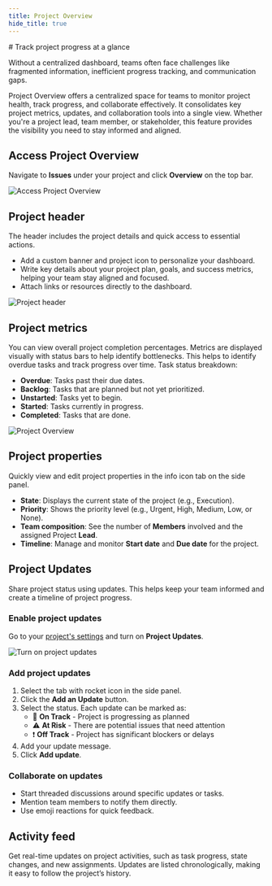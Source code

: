```yaml
---
title: Project Overview
hide_title: true
---
```



<div className="tag-wrapper">
# Track project progress at a glance
<Tags 
  tags={[ 
    { name: "Pro", additionalClass: "pro" }
  ]} 
 />
</div>

Without a centralized dashboard, teams often face challenges like fragmented information, inefficient progress tracking, and communication gaps. 

Project Overview offers a centralized space for teams to monitor project health, track progress, and collaborate effectively. It consolidates key project metrics, updates, and collaboration tools into a single view. Whether you're a project lead, team member, or stakeholder, this feature provides the visibility you need to stay informed and aligned.

## Access Project Overview

Navigate to **Issues** under your project and click **Overview** on the top bar.

![Access Project Overview](https://media.docs.plane.so/projects/access-project-overview.webp#center)

## Project header

The header includes the project details and quick access to essential actions.

- Add a custom banner and project icon to personalize your dashboard.
- Write key details about your project plan, goals, and success metrics, helping your team stay aligned and focused.
- Attach links or resources directly to the dashboard.

![Project header](https://media.docs.plane.so/projects/project-header.webp#center)

## Project metrics
You can view overall project completion percentages. Metrics are displayed visually with status bars to help identify bottlenecks.
This helps to identify overdue tasks and track progress over time. Task status breakdown:
- **Overdue**: Tasks past their due dates.
- **Backlog**: Tasks that are planned but not yet prioritized.
- **Unstarted**: Tasks yet to begin.
- **Started**: Tasks currently in progress.
- **Completed**: Tasks that are done.

![Project Overview](https://media.docs.plane.so/projects/project-overview.webp#center)

## Project properties

Quickly view and edit project properties in the info icon tab on the side panel.

- **State**: Displays the current state of the project (e.g., Execution).
- **Priority**: Shows the priority level (e.g., Urgent, High, Medium, Low, or None).
- **Team composition**: See the number of **Members** involved and the assigned Project **Lead**.
- **Timeline**: Manage and monitor **Start date** and **Due date** for the project.

## Project Updates
Share project status using updates. This helps keep your team informed and create a timeline of project progress.  

### Enable project updates

Go to your [project's settings](/core-concepts/projects/overview#project-settings) and turn on **Project Updates**.

![Turn on project updates](https://media.docs.plane.so/projects/turn-on-project-updates.webp#center)

### Add project updates

1. Select the tab with rocket icon in the side panel.
2. Click the **Add an Update** button.
2. Select the status. Each update can be marked as:
    - 🚀 **On Track** - Project is progressing as planned
    - ⚠️ **At Risk** - There are potential issues that need attention
    - ❗ **Off Track** - Project has significant blockers or delays
3. Add your update message.
4. Click **Add update**.

### Collaborate on updates

- Start threaded discussions around specific updates or tasks.
- Mention team members to notify them directly.
- Use emoji reactions for quick feedback.

## Activity feed

Get real-time updates on project activities, such as task progress, state changes, and new assignments. Updates are listed chronologically, making it easy to follow the project’s history.